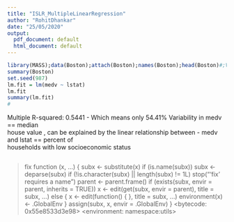 ```yaml
---
title: "ISLR_MultipleLinearRegression"
author: "RohitDhankar"
date: "25/05/2020"
output:
  pdf_document: default
  html_document: default
---
```


```r

library(MASS);data(Boston);attach(Boston);names(Boston);head(Boston)#;View(Boston)
summary(Boston)
set.seed(987)
lm.fit = lm(medv ~ lstat)
lm.fit
summary(lm.fit) 
#  

```

Multiple R-squared:  0.5441 - Which means only 54.41% Variability in medv == median   
house value  , can be explained by the linear relationship between - medv and lstat == percent of    
households with low socioeconomic status   



```r
```  

       
           
                
                      
                      
> fix
function (x, ...) 
{
    subx <- substitute(x)
    if (is.name(subx)) 
        subx <- deparse(subx)
    if (!is.character(subx) || length(subx) != 1L) 
        stop("'fix' requires a name")
    parent <- parent.frame()
    if (exists(subx, envir = parent, inherits = TRUE)) 
        x <- edit(get(subx, envir = parent), title = subx, ...)
    else {
        x <- edit(function() {
        }, title = subx, ...)
        environment(x) <- .GlobalEnv
    }
    assign(subx, x, envir = .GlobalEnv)
}
<bytecode: 0x55e8533d3e98>
<environment: namespace:utils>
